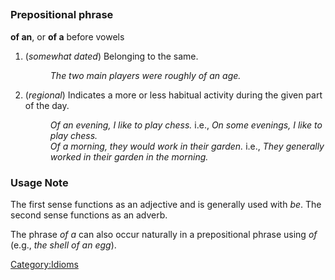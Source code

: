 =={{en}}==

===Prepositional phrase===
'''of an''', or '''of a''' before vowels

# (''somewhat dated'') Belonging to the same.
#: ''The two main players were roughly of an age.''
# (''regional'') Indicates a more or less habitual activity during the given part of the day.
#: ''Of an evening, I like to play chess.'' i.e., ''On some evenings, I like to play chess.''
#: ''Of a morning, they would work in their garden.'' i.e., ''They generally worked in their garden in the morning.''

===Usage Note===
The first sense functions as an adjective and is generally used with ''be''.  The second sense functions as an adverb.

The phrase ''of a'' can also occur naturally in a prepositional phrase using ''of'' (e.g., ''the shell of an egg'').

[[Category:Idioms]]
